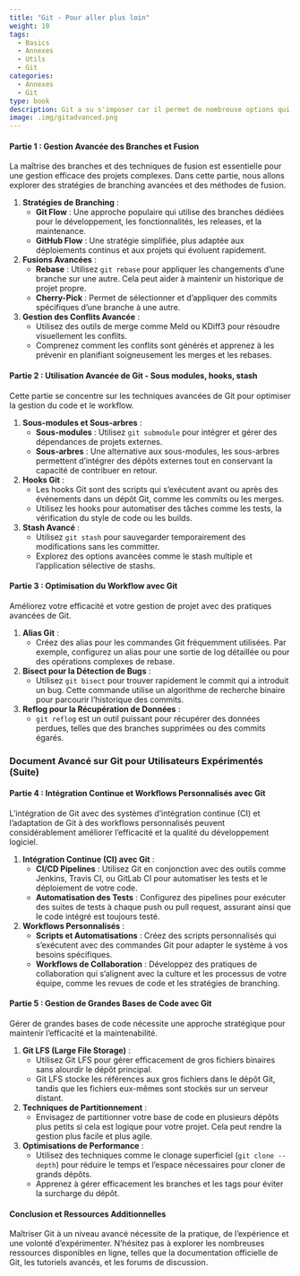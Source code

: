 ```yaml
---
title: "Git - Pour aller plus loin"
weight: 10
tags:
  - Basics
  - Annexes
  - Utils
  - Git
categories:
  - Annexes
  - Git
type: book
description: Git a su s'imposer car il permet de nombreuse options qui lui permettent de convenir à des organisations vastes et diverses. Cela est du à une vaste quantité d'option avancé.
image: .img/gitadvanced.png
---
```



#### Partie 1 : Gestion Avancée des Branches et Fusion

La maîtrise des branches et des techniques de fusion est essentielle pour une gestion efficace des projets complexes. Dans cette partie, nous allons explorer des stratégies de branching avancées et des méthodes de fusion.

1. **Stratégies de Branching** :
   - **Git Flow** : Une approche populaire qui utilise des branches dédiées pour le développement, les fonctionnalités, les releases, et la maintenance.
   - **GitHub Flow** : Une stratégie simplifiée, plus adaptée aux déploiements continus et aux projets qui évoluent rapidement.

2. **Fusions Avancées** :
   - **Rebase** : Utilisez `git rebase` pour appliquer les changements d'une branche sur une autre. Cela peut aider à maintenir un historique de projet propre.
   - **Cherry-Pick** : Permet de sélectionner et d'appliquer des commits spécifiques d'une branche à une autre.

3. **Gestion des Conflits Avancée** :
   - Utilisez des outils de merge comme Meld ou KDiff3 pour résoudre visuellement les conflits.
   - Comprenez comment les conflits sont générés et apprenez à les prévenir en planifiant soigneusement les merges et les rebases.

#### Partie 2 : Utilisation Avancée de Git - Sous modules, hooks, stash

Cette partie se concentre sur les techniques avancées de Git pour optimiser la gestion du code et le workflow.

1. **Sous-modules et Sous-arbres** :
   - **Sous-modules** : Utilisez `git submodule` pour intégrer et gérer des dépendances de projets externes.
   - **Sous-arbres** : Une alternative aux sous-modules, les sous-arbres permettent d'intégrer des dépôts externes tout en conservant la capacité de contribuer en retour.

2. **Hooks Git** :
   - Les hooks Git sont des scripts qui s'exécutent avant ou après des événements dans un dépôt Git, comme les commits ou les merges.
   - Utilisez les hooks pour automatiser des tâches comme les tests, la vérification du style de code ou les builds.

3. **Stash Avancé** :
   - Utilisez `git stash` pour sauvegarder temporairement des modifications sans les committer.
   - Explorez des options avancées comme le stash multiple et l'application sélective de stashs.

#### Partie 3 : Optimisation du Workflow avec Git

Améliorez votre efficacité et votre gestion de projet avec des pratiques avancées de Git.

1. **Alias Git** :
   - Créez des alias pour les commandes Git fréquemment utilisées. Par exemple, configurez un alias pour une sortie de log détaillée ou pour des opérations complexes de rebase.

2. **Bisect pour la Détection de Bugs** :
   - Utilisez `git bisect` pour trouver rapidement le commit qui a introduit un bug. Cette commande utilise un algorithme de recherche binaire pour parcourir l'historique des commits.

3. **Reflog pour la Récupération de Données** :
   - `git reflog` est un outil puissant pour récupérer des données perdues, telles que des branches supprimées ou des commits égarés.

### Document Avancé sur Git pour Utilisateurs Expérimentés (Suite)

#### Partie 4 : Intégration Continue et Workflows Personnalisés avec Git

L'intégration de Git avec des systèmes d'intégration continue (CI) et l'adaptation de Git à des workflows personnalisés peuvent considérablement améliorer l'efficacité et la qualité du développement logiciel.

1. **Intégration Continue (CI) avec Git** :
   - **CI/CD Pipelines** : Utilisez Git en conjonction avec des outils comme Jenkins, Travis CI, ou GitLab CI pour automatiser les tests et le déploiement de votre code.
   - **Automatisation des Tests** : Configurez des pipelines pour exécuter des suites de tests à chaque push ou pull request, assurant ainsi que le code intégré est toujours testé.

2. **Workflows Personnalisés** :
   - **Scripts et Automatisations** : Créez des scripts personnalisés qui s'exécutent avec des commandes Git pour adapter le système à vos besoins spécifiques.
   - **Workflows de Collaboration** : Développez des pratiques de collaboration qui s'alignent avec la culture et les processus de votre équipe, comme les revues de code et les stratégies de branching.

#### Partie 5 : Gestion de Grandes Bases de Code avec Git

Gérer de grandes bases de code nécessite une approche stratégique pour maintenir l'efficacité et la maintenabilité.

1. **Git LFS (Large File Storage)** :
   - Utilisez Git LFS pour gérer efficacement de gros fichiers binaires sans alourdir le dépôt principal.
   - Git LFS stocke les références aux gros fichiers dans le dépôt Git, tandis que les fichiers eux-mêmes sont stockés sur un serveur distant.

2. **Techniques de Partitionnement** :
   - Envisagez de partitionner votre base de code en plusieurs dépôts plus petits si cela est logique pour votre projet. Cela peut rendre la gestion plus facile et plus agile.

3. **Optimisations de Performance** :
   - Utilisez des techniques comme le clonage superficiel (`git clone --depth`) pour réduire le temps et l'espace nécessaires pour cloner de grands dépôts.
   - Apprenez à gérer efficacement les branches et les tags pour éviter la surcharge du dépôt.

#### Conclusion et Ressources Additionnelles

Maîtriser Git à un niveau avancé nécessite de la pratique, de l'expérience et une volonté d'expérimenter. N'hésitez pas à explorer les nombreuses ressources disponibles en ligne, telles que la documentation officielle de Git, les tutoriels avancés, et les forums de discussion.
